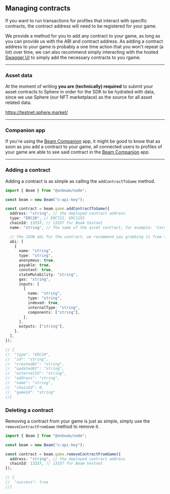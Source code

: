 ## Managing contracts

If you want to run transactions for profiles that interact with specific contracts, the contract address will need to be registered for your game.

We provide a method for you to add any contract to your game, as long as you can provide us with the ABI and contract address. As adding a contract address to your game is probably a one time action that you won't repeat (a lot) over time, we can also recommend simply interacting with the hosted [Swagger UI](https://api.testnet.onbeam.com/api/game) to simply add the necessary contracts to you rgame.

---

### Asset data

At the moment of writing **you are (technically) required** to submit your asset contracts to Sphere in order for the SDK to be hydrated with data, since we use Sphere (our NFT marketplace) as the source for all asset related data.

https://testnet.sphere.market/

---

### Companion app

If you're using the [Beam Companion](/service/companion/introduction) app, it might be good to know that as soon as you add a contract to your game, all connected users to profiles of your game are able to see said contract in the [Beam Companion](/service/companion/introduction) app.

---

### Adding a contract

Adding a contract is as simple as calling the `addContractToGame` method.

```typescript
import { Beam } from "@onbeam/node";

const beam = new Beam("x-api-key");

const contract = beam.game.addContractToGame({
  address: "string", // the deployed contract address
  type: "ERC20", // ERC721, ERC1155
  chainId: 13337, // 13337 for Beam testnet
  name: "string", // The name of the asset contract, for example: 'Card Packs'

  // the JSON abi for the contract, we recommend you grabbing it from the explorer if you have a deployed & verified contract
  abi: [
    {
      name: "string",
      type: "string",
      anonymous: true,
      payable: true,
      constant: true,
      stateMutability: "string",
      gas: "string",
      inputs: [
        {
          name: "string",
          type: "string",
          indexed: true,
          internalType: "string",
          components: ["string"],
        },
      ],
      outputs: ["string"],
    },
  ],
});

// {
//  "type": "ERC20",
//  "id": "string",
//  "createdAt": "string",
//  "updatedAt": "string",
//  "externalId": "string",
//  "address": "string",
//  "name": "string",
//  "chainId": 0,
//  "gameId": "string"
//}
```

### Deleting a contract

Removing a contract from your game is just as simple, simply use the `removeContractFromGame` method to remove it.

```typescript
import { Beam } from "@onbeam/node";

const beam = new Beam("x-api-key");

const contract = beam.game.removeContractFromGame({
  address: "string", // the deployed contract address
  chainId: 13337, // 13337 for Beam testnet
});

// {
//  "success": true
//}
```
